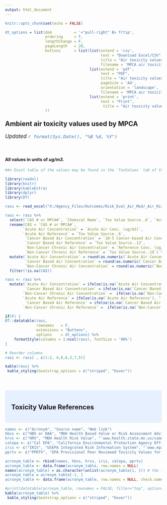 ---
output: html_document
---


```{r setup, include=FALSE}
knitr::opts_chunk$set(echo = FALSE)

dt_options = list(dom          = '<"pull-right" B> frtip',  
                  ordering     = T, 
                  lengthChange = F, 
                  pageLength   = 20,
                  buttons      = list(list(extend = 'csv',
                                           text = "Download Excel/CSV",
                                           title = "Air toxicity values",
                                           filename = 'MPCA air toxicity values.csv'), 
                                      list(extend = 'pdf',
                                           text = "PDF",
                                           title = "Air toxicity values",
                                           pageSize = 'A4',
                                           orientation = 'landscape',
                                           filename = 'MPCA air toxicity values.pdf'), 
                                      list(extend = 'print',
                                           text = "Print",
                                            title = "Air toxicity values")
                  ))

```


<style>
.blue {background-color: #e6f0ff; border-radius: 5px; padding: 20px;}
body {margin-left: 0px;}
p {font-size: 17px;}
.dataTables_filter {margin-right: 12px;}
.dt-buttons a {margin-left: 8px; background-color: #e6f0ff; margin-top: -3px;} 
.pull-right {float: right; margin-top: 0;}
th {font-size 12px;}
h2 {margin-top: 22px;}
h3 {margin-top: 22px; margin-bottom: 22px;}

code {
   background-color: inherit;
   color: #337ab7;
}

</style>


## Ambient air toxicity values used by MPCA

_Updated `r format(Sys.Date(), "%B %d, %Y")`_

<br>

#### All values in units of _ug/m3_.


```{r rass, echo = F, warning = F, message = F}
#An Excel table of the values may be found in the `ToxValues` tab of the [Risk Assessment Spreadsheet](https://www.pca.state.mn.us/air/aera-risk-screening-rass-and-qchi).

library(readxl)
library(knitr)
library(kableExtra)
library(dplyr)
library(DT)

rass <- read_excel("X:/Agency_Files/Outcomes/Risk_Eval_Air_Mod/_Air_Risk_Evaluation/AERA program/RASS/AERA RASS (aq9-22-7) 2019-02.xlsx", "Tox Values", skip = 19, n_max = 372, col_names = T)

rass <- rass %>%
  select(`CAS # or MPCA#`, `Chemical Name`, `Tox Value Source..6`, `Acute Air Conc. (ug/m3)`, `Tox Value Source..13`, `10-5 Cancer-based Air Conc (ug/m3)`, `Tox Value Source..19`, `Reference Conc. (ug/m3)..20`) %>%
  rename(CAS = `CAS # or MPCA#`, 
        `Acute Air Concentration` = `Acute Air Conc. (ug/m3)`,
        `Acute Air Reference` = `Tox Value Source..6`,
         `Cancer Based Air Concentration` = `10-5 Cancer-based Air Conc (ug/m3)`,
         `Cancer Based Air Reference` = `Tox Value Source..13`,
         `Non-Cancer Chronic Air Concentration` = `Reference Conc. (ug/m3)..20`,
         `Non-Cancer Chronic Air Reference` = `Tox Value Source..19`) %>%
  mutate(`Acute Air Concentration` = round(as.numeric(`Acute Air Concentration`), digits = 2),
         `Cancer Based Air Concentration` = round(as.numeric(`Cancer Based Air Concentration`), digits = 2),
         `Non-Cancer Chronic Air Concentration` = round(as.numeric(`Non-Cancer Chronic Air Concentration`), digits = 2)) %>%
  filter(!is.na(CAS)) 

rass <- rass %>%
  mutate(`Acute Air Concentration` = ifelse(is.na(`Acute Air Concentration`), " ", `Acute Air Concentration`),
         `Cancer Based Air Concentration` = ifelse(is.na(`Cancer Based Air Concentration`), " ", `Cancer Based Air Concentration`),
        `Non-Cancer Chronic Air Concentration` =  ifelse(is.na(`Non-Cancer Chronic Air Concentration`), " ", `Non-Cancer Chronic Air Concentration`),
        `Acute Air Reference` = ifelse(is.na(`Acute Air Reference`), " ", `Acute Air Reference`),
         `Cancer Based Air Reference` = ifelse(is.na(`Cancer Based Air Reference`), " ", `Cancer Based Air Reference`),
        `Non-Cancer Chronic Air Reference` =  ifelse(is.na(`Non-Cancer Chronic Air Reference`), " ", `Non-Cancer Chronic Air Reference`))

if(F) {                                           
DT::datatable(rass, 
              rownames   = F,
              extensions = "Buttons",
              options    = dt_options) %>% 
    formatStyle(columns = 1:ncol(rass), fontSize = '90%')
}

# Reorder columns
rass <- rass[ , c(1:2, 4,8,6,3,7,5)]

kable(rass) %>%
 kable_styling(bootstrap_options = c("striped", "hover"))

```

<br>

<div class = "blue">

## Toxicity Value References
</div>

```{r acronym table, echo = F, message = F}
names <- c("Acronym", "Source name", "Web link")
hbvs <- c("HBV or RAA", "MDH Health Based Value or Risk Assessment Advice", "`www.health.state.mn.us/communities/environment/risk/guidance/air/table.html`")
hrvs <- c("HRV", "MDH Health Risk Value", "`www.health.state.mn.us/communities/environment/risk/guidance/air/table.html`")
calepa <- c("Cal EPA", "California Environmental Protection Agency Office of Environmental Health Hazard", "`http://oehha.ca.gov/air/hot_spots/`")
iris <- c("IRIS", "USEPA Integrated Risk Information System", "`www.epa.gov/IRIS/`")
pprtv <- c("PPRTV", "EPA Provisional Peer Reviewed Toxicity Values for Superfund", "`http://hhpprtv.ornl.gov/`")

acronym_table <- rbind(names, hbvs, hrvs, iris, calepa, pprtv)
acronym_table <- data.frame(acronym_table, row.names = NULL)
names(acronym_table) = as.character(unlist(acronym_table[1, ])) # the first row will be the header
acronym_table = acronym_table[-1, ]  
acronym_table <- data.frame(acronym_table, row.names = NULL, check.names = FALSE)

#print(datatable(acronym_table, rownames = FALSE, filter="top", options = list(pageLength = 5, scrollX = T)))
kable(acronym_table) %>%
 kable_styling(bootstrap_options = c("striped", "hover"))
```


